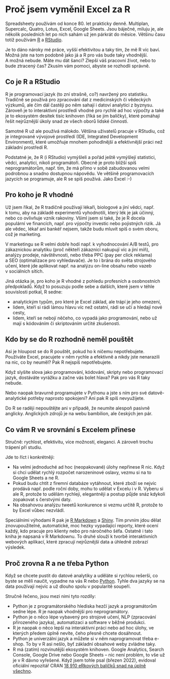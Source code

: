 # Proč jsem vyměnil Excel za R

Spreadsheety používám od konce 80. let prakticky denně. Multiplan, Supercalc, Quatro, Lotus, Excel, Google Sheets. Jsou báječné, miluju je, ale několik posledních let po nich sahám už jen párkrát do měsíce. Většinu času totiž používám [R](https://cs.wikipedia.org/wiki/R_(programovac%C3%AD_jazyk)) a [RStudio](https://www.rstudio.com/products/rstudio/).

Je to dáno nároky mé práce, vyšší efektivitou a taky tím, že mě R víc baví. Možná jste na tom podobně jako já a R pro vás bude taky vhodnější. A možná nebude. Máte mu dát šanci? Zlepší váš pracovní život, nebo to bude ztracený čas? Zkusím vám pomoci, abyste se rozhodli správně.

## Co je R a RStudio

R je programovací jazyk (to zní strašně, co?) navržený pro statistiku. Tradičně se používá pro zpracování dat z medicinských či vědeckých výzkumů, ale čím dál častěji po něm sahají i datoví analytici z byznysu. Zároveň je to interaktivní prostředí vhodné pro rychlé ad hoc výpočty a také je to ekosystém desítek tisíc knihoven (říká se jim balíčky), které pomáhají řešit nejrůznější úkoly snad ze všech oborů lidské činnosti.

Samotné R už ale používá málokdo. Většina uživatelů pracuje v RStudiu, což je integrované vývojové prostředí (IDE, Integrated Development Environment), které umožňuje mnohem pohodlnější a efektivnější práci než základní prostředí R.

Podstatné je, že R (i RStudio) vymýšleli a pořád ještě vymýšlejí statistici, vědci, analytici, nikoli programátoři. Obecně je proto bližší spíš neprogramátorům, např. tím, že má přímo v sobě zabudovanou velmi podrobnou a snadno dostupnou nápovědu. Ve většině programovacích jazycích se programuje, ale R se spíš používá. Jako Excel :-)

## Pro koho je R vhodné

Už jsem říkal, že R tradičně používají lékaři, biologové a jiní vědci, např. k tomu, aby na základě experimentů vyhodnotili, který lék je jak účinný, nebo co ovlivňuje vznik rakoviny. Všiml jsem si také, že je R docela populární ve financích, např. pro výpočty investic nebo pojistných rizik. Já ale vědec, lékař ani bankéř nejsem, takže budu mluvit spíš o svém oboru, což je marketing.

V marketingu se R velmi dobře hodí např. k vyhodnocování A/B testů, pro zákaznickou analytiku (proč někteří zákaznici nakupují víc a jiní míň), analýzy prodeje, návštěvnosti, nebo třeba PPC (pay per click reklama) a SEO (optimalizace pro vyhledavače). Je to i brána do světa strojového učení, které jde aplikovat např. na analýzu on-line obsahu nebo vazeb v sociálních sítích.

Jiná otázka je, pro koho je R vhodné z pohledu profesních a osobnostních předpokladů. Když to posuzuju podle sebe a dalších, které jsem v téhle souvislosti potkal, R sedne:

-   analytickým typům, pro které je Excel základ, ale trápí je jeho omezení,
-   lidem, kteří si rádi lámou hlavu víc než ostatní, rádi se učí a hledají nové cesty,
-   lidem, kteří se nebojí něčeho, co vypadá jako programování, nebo už mají s kódováním či skriptováním určité zkušenosti.

## Kdo by se do R rozhodně neměl pouštět

Asi je hloupost se do R pouštět, pokud ho k ničemu nepotřebujete. Používáte Excel, pracujete v něm rychle a efektivně a nikdy jste nenarazili na nic, co by neuměl? Pak R nejspíš nepotřebujete.

Když slyšíte slova jako programování, kódování, skripty nebo programovací jazyk, dostáváte vyrážku a začne vás bolet hlava? Pak pro vás R taky nebude.

Nebo naopak bravurně programujete v Pythonu a jste s ním pro své datově-analytické potřeby naprosto spokojeni? Ani pak R spíš nevyužijete.

Do R se raději nepouštějte ani v případě, že neumíte alespoň pasivně anglicky. Anglických zdrojů je na webu bambilion, ale českých jen pár.

## Co vám R ve srovnání s Excelem přinese

Stručně: rychlost, efektivitu, více možností, eleganci. A zároveň trochu trápení při studiu.

Jde to říct i konkrétněji:

-   Na velmi jednoduché ad hoc (neopakované) úlohy nepřinese R nic. Když si chci udělat rychlý rozpočet narozeninové oslavy, vezmu si na to Google Sheets a ne R.
-   Pokud budu chtít z firemní databáze vytáhnout, které zboží se nejvíc prodává např. podle roční doby, mohu to udělat v Excelu i v R. Vyberu si ale R, protože to udělám rychleji, elegantněji a postup půjde snáz kdykoli zopakovat s čerstvými daty.
-   Na obsahovou analýzu tweetů konkurence si vezmu určitě R, protože to by Excel vůbec nezvládl.

Speciálními výhodami R pak je [R Markdown](https://rmarkdown.rstudio.com/) a [Shiny](https://shiny.rstudio.com/). Tím prvním jdou dělat znovupoužitelné, automatické, moc hezky vypadající reporty, které ocení každý, kdo pracuje pro klienty nebo pro náročného šéfa. Ostatně i tato kniha je napsaná v R Markdownu. To druhé slouží k tvorbě interaktivních webových aplikací, které zpracují nejrůznější data a úhledně zobrazí výsledek.

## Proč zrovna R a ne třeba Python

Když se chcete pustit do datové analytiky a uděláte si rychlou rešerši, co byste se měli naučit, vypadne na vás R nebo [Python](https://www.python.org/). Tyhle dva jazyky se na data používají nejvíc a už dlouho spolu v popularitě soupeří.

Stručně řečeno, jsou mezi nimi tyto rozdíly:

-   Python je z programátorského hlediska hezčí jazyk a programátorům sedne lépe. R je naopak vhodnější pro neprogramátory.
-   Python je o něco lépe vybavený pro strojové učení, NLP (zpracování přirozeného jazyka), automatizaci a software v běžné produkci.
-   R je naopak o něco lepší na interaktivní práci nebo ad hoc úlohy, ve kterých předem úplně nevíte, čeho přesně chcete dosáhnout.
-   Python je univerzální jazyk a můžete si v něm naprogramovat třeba e-shop. To by v R asi nešlo, byť základní obsahové weby zvládne taky.
-   R má (zatím) rozvinutější ekosystém knihoven. Google Analytics, Search Console, Google Drive nebo Google Sheets -- nic není problém, to vše už je v R dávno vyřešené. Když jsem tohle psal (březen 2022), evidoval oficiální repozitář CRAN [18 910 eRkových balíčků snad na úplně všechno](https://cran.r-project.org/web/packages/available_packages_by_name.html).
